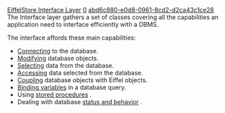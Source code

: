 [[Property:title|EiffelStore Interface Layer]]
[[Property:weight|0]]
[[Property:uuid|abd6c880-e0d8-0961-8cd2-d2ca43c1ce28]]
The Interface layer gathers a set of classes covering all the capabilities an application need to interface efficiently with a DBMS.

The interface affords these main capabilities:
*  [[Database Connection|Connecting]]  to the database. 
*  [[Data Modification|Modifying]]  database objects. 
*  [[Database Selection|Selecting]]  data from the database. 
*  [[Selection Access|Accessing]]  data selected from the database. 
*  [[Data Object Coupling|Coupling]]  database objects with Eiffel objects. 
*  [[Query variables|Binding variables]]  in a database query. 
* Using [[Stored Procedures|stored procedures]] . 
* Dealing with database [[Database control|status and behavior]] . 

{{note|In general, each of these capabilities corresponds to one EiffelStore class. }}

{{seealso|<br/>
[[EiffelStore Implementation Layer|The implementation layer]]  }}




